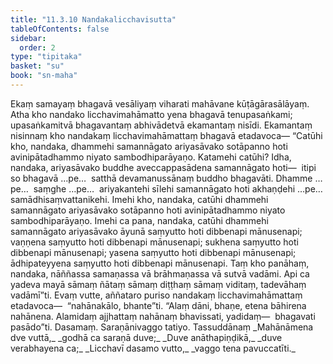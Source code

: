 ```yaml
---
title: "11.3.10 Nandakalicchavisutta"
tableOfContents: false
sidebar:
  order: 2
type: "tipitaka"
basket: "su"
book: "sn-maha"
---
```



<DynamicBreadcrumb />

<Division number="1026" book="sn-maha" bookNo="14" page="340">

<Paragraph number="1988" book="sn-maha">
Ekaṃ samayaṃ bhagavā vesāliyaṃ viharati mahāvane kūṭāgārasālāyaṃ. Atha kho nandako licchavimahāmatto yena bhagavā tenupasaṅkami; upasaṅkamitvā bhagavantaṃ abhivādetvā ekamantaṃ nisīdi. Ekamantaṃ nisinnaṃ kho nandakaṃ licchavimahāmattaṃ bhagavā etadavoca—
</Paragraph>

<Paragraph number="1989" book="sn-maha">
“Catūhi kho, nandaka, dhammehi samannāgato ariyasāvako sotāpanno hoti avinipātadhammo niyato sambodhiparāyaṇo. Katamehi catūhi? Idha, nandaka, ariyasāvako buddhe aveccappasādena samannāgato hoti—  itipi so bhagavā …pe…  satthā devamanussānaṃ buddho bhagavāti. Dhamme …pe…  saṃghe …pe…  ariyakantehi sīlehi samannāgato hoti akhaṇḍehi …pe…  samādhisaṃvattanikehi. Imehi kho, nandaka, catūhi dhammehi samannāgato ariyasāvako sotāpanno hoti avinipātadhammo niyato sambodhiparāyaṇo.
</Paragraph>

<Paragraph number="1990" book="sn-maha">
Imehi ca pana, nandaka, catūhi dhammehi samannāgato ariyasāvako āyunā saṃyutto hoti dibbenapi mānusenapi; vaṇṇena saṃyutto hoti dibbenapi mānusenapi; sukhena saṃyutto hoti dibbenapi mānusenapi; yasena saṃyutto hoti dibbenapi mānusenapi; ādhipateyyena saṃyutto hoti dibbenapi mānusenapi. Taṃ kho panāhaṃ, nandaka, nāññassa samaṇassa vā brāhmaṇassa vā sutvā vadāmi. Api ca yadeva mayā sāmaṃ ñātaṃ sāmaṃ diṭṭhaṃ sāmaṃ viditaṃ, tadevāhaṃ vadāmī”ti.
</Paragraph>

<Paragraph number="1991" book="sn-maha">
Evaṃ vutte, aññataro puriso nandakaṃ licchavimahāmattaṃ etadavoca—  “nahānakālo, bhante”ti. “Alaṃ dāni, bhaṇe, etena bāhirena nahānena. Alamidaṃ ajjhattaṃ nahānaṃ bhavissati, yadidaṃ—  bhagavati pasādo”ti.

</Paragraph>
</Division>

<Paragraph number="1992" type="center" book="sn-maha">
Dasamaṃ.



</Paragraph>

<Paragraph number="1993" type="center" book="sn-maha">
Saraṇānivaggo tatiyo.



</Paragraph>

<Paragraph number="1994" type="center" book="sn-maha">
Tassuddānaṃ


</Paragraph>

<Paragraph number="1995" type="verses" book="sn-maha">
_Mahānāmena dve vuttā,_  
_godhā ca saraṇā duve;_  
_Duve anāthapiṇḍikā,_  
_duve verabhayena ca;_  
_Licchavī dasamo vutto,_  
_vaggo tena pavuccatīti._
</Paragraph>
